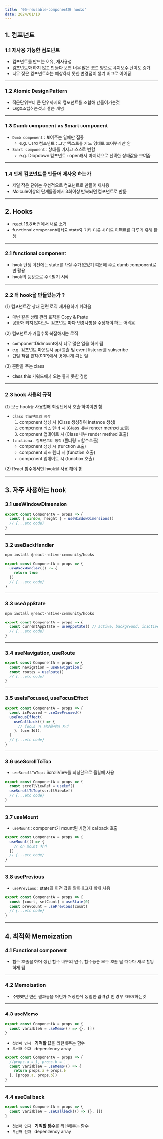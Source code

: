 ```yaml
---
title: '05-reusable-component와 hooks'
date: 2024/01/10
---
```


## 1. 컴포넌트

### 1.1 재사용 가능한 컴포넌트

- 컴포넌트를 만드는 이유, 재사용성
- 컴포넌트화 하지 않고 만들다 보면 너무 많은 코드 양으로 유지보수 난이도 증가
- 너무 잦은 컴포넌트화는 예상하지 못한 변경점이 생겨 버그로 이어짐

---

### 1.2 Atomic Design Pattern

- 작은단위부터 큰 단위까지의 컴포넌트를 조합해 만들어가는것
- Lego조립하는것과 같은 개념

---

### 1.3 Dumb component vs Smart component

- `Dumb component` : 보여주는 일에만 집중
  - e.g. Card 컴포넌트 : 그냥 텍스트를 카드 형태로 보여주기만 함
- `Smart component` : 상태를 가지고 스스로 변함
  - e.g. Dropdown 컴포넌트 : open해서 마지막으로 선택한 상태값을 보여줌

---

### 1.4 언제 컴포넌트를 만들어 재사용 하는가

- 제일 작은 단위는 우선적으로 컴포넌트로 만들어 재사용
- Molcule이상의 단계들중에서 3회이상 반복되면 컴포넌트로 만듦

---

## 2. Hooks

- react 16.8 버전에서 새로 소개
- functional component에서도 state와 기타 다른 사이드 이펙트를 다루기 위해 탄생

---

### 2.1 functional component

- hook 탄생 이전에는 state를 가질 수가 없었기 때문에 주로 dumb component로만 활용
- hook의 등장으로 주목받기 시작

---

### 2.2 왜 hook을 만들었는가 ?

(1) 컴포넌트간 상태 관련 로직 재사용하기 어려움

- 매번 같은 상태 관리 로직을 Copy & Paste
- 공통화 되지 않다보니 컴포넌트 마다 변경사항을 수정해야 하는 어려움

(2) 컴포넌트가 커질수록 복잡해지는 로직

- componentDidmount에서 너무 많은 일을 하게 됨
- e.g. 컴포넌트 마운트시 api 호출 및 event listener를 subscribe
- 단일 책임 원칙(SRP)에서 벗어나게 되는 일

(3) 혼란을 주는 class

- class this 키워드에서 오는 좋지 못한 경험

---

### 2.3 hook 사용의 규칙

(1) 모든 hook을 사용할때 최상단에서 호출 하여야만 함

- `class 컴포넌트의 동작`
  1. component 생성 시 (Class 생성하여 instance 생성)
  2. component 최초 렌더 시 (Class 내부 render method 호출)
  3. component 업데이트 시 (Class 내부 render method 호출)
- `functional 컴포넌트의 동작` (렌더링 = 함수호출)
  - component 생성 시 (function 호출)
  - component 최초 렌더 시 (function 호출)
  - component 업데이트 시 (function 호출)

(2) React 함수에서만 hook을 사용 해야 함

---

## 3. 자주 사용하는 hook

### 3.1 useWindowDimension

```js
export const ComponentA = props => {
  const { window, height } = useWindowDimensions()
  // {...etc code}
}
```

---

### 3.2 useBackHandler

```bash
npm install @react-native-community/hooks
```

```js
export const ComponentA = props => {
  useBackHandler(() => {
    return true
  })
  // {...etc code}
}
```

---

### 3.3 useAppState

```bash
npm install @react-native-community/hooks
```

```js
export const ComponentA = props => {
  const currentAppState = useAppState() // active, background, inactive(only ios)
  // {...etc code}
}
```

---

### 3.4 useNavigation, useRoute

```js
export const ComponentA = props => {
  const navigation = useNavigation()
  const routes = useRoute()
  // {...etc code}
}
```

---

### 3.5 useIsFocused, useFocusEffect

```js
export const ComponentA = props => {
  const isFocused = useIseFocused()
  useFocusEffect(
    useCallback(() => {
      // focus 가 되었을때의 처리
    }, [userId]),
  )
  // {...etc code}
}
```

---

### 3.6 useScrollToTop

- `useScrollToTop` : ScrollView를 최상단으로 올릴때 사용

```js
export const ComponentA = props => {
  const scrollViewRef = useRef()
  useScrollToTop(scrollViewRef)
  // {...etc code}
}
```

---

### 3.7 useMount

- `useMount` : component가 mount된 시점에 callback 호출

```js
export const ComponentA = props => {
  useMount(() => {
    // on mount 처리
  })
  // {...etc code}
}
```

---

### 3.8 usePrevious

- `usePrevious` : state의 이전 값을 알아내고자 할때 사용

```js
export const ComponentA = props => {
  const [count, setCount] = useState(0)
  const prevCount = usePrevious(count)
  // {...etc code}
}
```

---

## 4. 최적화 Memoization

### 4.1 Functional component

- 함수 호출을 하며 생긴 함수 내부의 변수, 함수등은 모두 호출 될 때마다 새로 할당하게 됨

---

### 4.2 Memoization

- 수행했던 연산 결과들을 어딘가 저장한뒤 동일한 입력값 인 경우 `재활용`하는것

---

### 4.3 useMemo

```js
export const ComponentA = props => {
  const variableA = useMemo(() => {}, [])
}
```

- `첫번째 인자` : **기억할 값**을 리턴해주는 함수
- `두번째 인자` : dependency array

```js
export const ComponentA = props => {
  //props.a = 1, props.b = 1
  const variableA = useMemo(() => {
    return props.a + props.b
  }, [props.a, props.b])
}
```

---

### 4.4 useCallback

```js
export const ComponentA = props => {
  const variableA = useCallback(() => {}, [])
}
```

- `첫번째 인자` : **기억할 함수**를 리턴해주는 함수
- `두번째 인자` : dependency array
